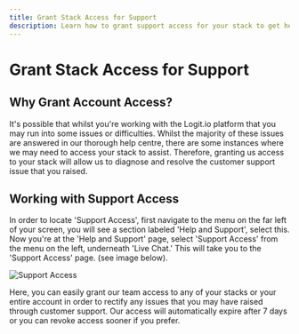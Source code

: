 ```yaml
---
title: Grant Stack Access for Support
description: Learn how to grant support access for your stack to get help from engineers
---
```


# Grant Stack Access for Support

## Why Grant Account Access?

It's possible that whilst you're working with the Logit.io platform that 
you may run into some issues or difficulties. Whilst the majority of these 
issues are answered in our thorough help centre, there are some instances 
where we may need to access your stack to assist. Therefore, granting us 
access to your stack will allow us to diagnose and resolve the customer 
support issue that you raised.

## Working with Support Access

In order to locate 'Support Access', first navigate to the menu on the 
far left of your screen, you will see a section labeled 'Help and Support', 
select this. Now you're at the 'Help and Support' page, select 'Support Access' 
from the menu on the left, underneath 'Live Chat.' This will take you to 
the 'Support Access' page. (see image below).

![Support Access](@/images/help/account-access/support-access.png)

Here, you can easily grant our team access to any of your stacks or your entire 
account in order to rectify any issues that you may have raised through customer 
support. Our access will automatically expire after 7 days or you 
can revoke access sooner if you prefer.